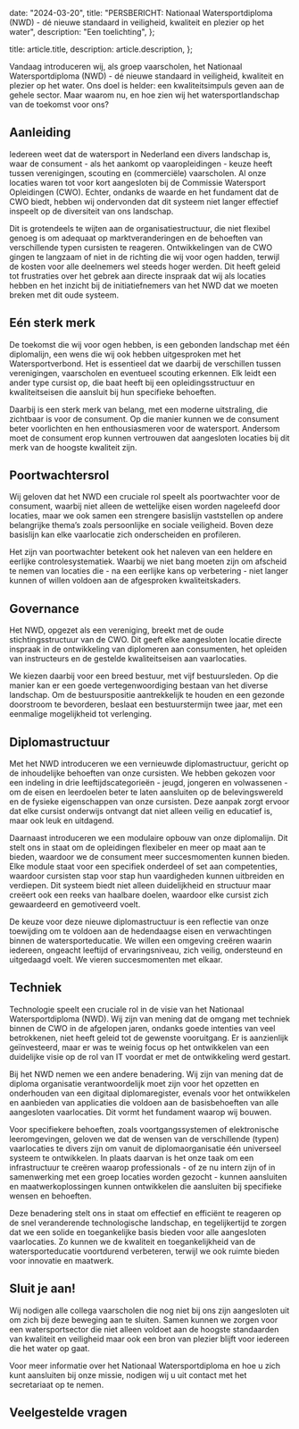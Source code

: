 
  date: "2024-03-20",
  title:
    "PERSBERICHT: Nationaal Watersportdiploma (NWD) - dé nieuwe standaard in veiligheid, kwaliteit en plezier op het water",
  description: "Een toelichting",
};

  title: article.title,
  description: article.description,
};


Vandaag introduceren wij, als groep vaarscholen, het Nationaal Watersportdiploma
(NWD) - dé nieuwe standaard in veiligheid, kwaliteit en plezier op het water.
Ons doel is helder: een kwaliteitsimpuls geven aan de gehele sector. Maar waarom
nu, en hoe zien wij het watersportlandschap van de toekomst voor ons?

## Aanleiding

Iedereen weet dat de watersport in Nederland een divers landschap is, waar de
consument - als het aankomt op vaaropleidingen - keuze heeft tussen
verenigingen, scouting en (commerciële) vaarscholen. Al onze locaties waren tot
voor kort aangesloten bij de Commissie Watersport Opleidingen (CWO). Echter,
ondanks de waarde en het fundament dat de CWO biedt, hebben wij ondervonden dat
dit systeem niet langer effectief inspeelt op de diversiteit van ons landschap.

Dit is grotendeels te wijten aan de organisatiestructuur, die niet flexibel
genoeg is om adequaat op marktveranderingen en de behoeften van verschillende
typen cursisten te reageren. Ontwikkelingen van de CWO gingen te langzaam of
niet in de richting die wij voor ogen hadden, terwijl de kosten voor alle
deelnemers wel steeds hoger werden. Dit heeft geleid tot frustraties over het
gebrek aan directe inspraak dat wij als locaties hebben en het inzicht bij de
initiatiefnemers van het NWD dat we moeten breken met dit oude systeem.

## Eén sterk merk

De toekomst die wij voor ogen hebben, is een gebonden landschap met één
diplomalijn, een wens die wij ook hebben uitgesproken met het Watersportverbond.
Het is essentieel dat we daarbij de verschillen tussen verenigingen, vaarscholen
en eventueel scouting erkennen. Elk leidt een ander type cursist op, die baat
heeft bij een opleidingsstructuur en kwaliteitseisen die aansluit bij hun
specifieke behoeften.

Daarbij is een sterk merk van belang, met een moderne uitstraling, die zichtbaar
is voor de consument. Op die manier kunnen we de consument beter voorlichten en
hen enthousiasmeren voor de watersport. Andersom moet de consument erop kunnen
vertrouwen dat aangesloten locaties bij dit merk van de hoogste kwaliteit zijn.

## Poortwachtersrol

Wij geloven dat het NWD een cruciale rol speelt als poortwachter voor de
consument, waarbij niet alleen de wettelijke eisen worden nageleefd door
locaties, maar we ook samen een strengere basislijn vaststellen op andere
belangrijke thema’s zoals persoonlijke en sociale veiligheid. Boven deze
basislijn kan elke vaarlocatie zich onderscheiden en profileren.

Het zijn van poortwachter betekent ook het naleven van een heldere en eerlijke
controlesystematiek. Waarbij we niet bang moeten zijn om afscheid te nemen van
locaties die - na een eerlijke kans op verbetering - niet langer kunnen of
willen voldoen aan de afgesproken kwaliteitskaders.

## Governance

Het NWD, opgezet als een vereniging, breekt met de oude stichtingsstructuur van
de CWO. Dit geeft elke aangesloten locatie directe inspraak in de ontwikkeling
van diplomeren aan consumenten, het opleiden van instructeurs en de gestelde
kwaliteitseisen aan vaarlocaties.

We kiezen daarbij voor een breed bestuur, met vijf bestuursleden. Op die manier
kan er een goede vertegenwoordiging bestaan van het diverse landschap. Om de
bestuurspositie aantrekkelijk te houden en een gezonde doorstroom te bevorderen,
beslaat een bestuurstermijn twee jaar, met een eenmalige mogelijkheid tot
verlenging.

## Diplomastructuur

Met het NWD introduceren we een vernieuwde diplomastructuur, gericht op de
inhoudelijke behoeften van onze cursisten. We hebben gekozen voor een indeling
in drie leeftijdscategorieën - jeugd, jongeren en volwassenen - om de eisen en
leerdoelen beter te laten aansluiten op de belevingswereld en de fysieke
eigenschappen van onze cursisten. Deze aanpak zorgt ervoor dat elke cursist
onderwijs ontvangt dat niet alleen veilig en educatief is, maar ook leuk en
uitdagend.

Daarnaast introduceren we een modulaire opbouw van onze diplomalijn. Dit stelt
ons in staat om de opleidingen flexibeler en meer op maat aan te bieden,
waardoor we de consument meer succesmomenten kunnen bieden. Elke module staat
voor een specifiek onderdeel of set aan competenties, waardoor cursisten stap
voor stap hun vaardigheden kunnen uitbreiden en verdiepen. Dit systeem biedt
niet alleen duidelijkheid en structuur maar creëert ook een reeks van haalbare
doelen, waardoor elke cursist zich gewaardeerd en gemotiveerd voelt.

De keuze voor deze nieuwe diplomastructuur is een reflectie van onze toewijding
om te voldoen aan de hedendaagse eisen en verwachtingen binnen de
watersporteducatie. We willen een omgeving creëren waarin iedereen, ongeacht
leeftijd of ervaringsniveau, zich veilig, ondersteund en uitgedaagd voelt. We
vieren succesmomenten met elkaar.

## Techniek

Technologie speelt een cruciale rol in de visie van het Nationaal
Watersportdiploma (NWD). Wij zijn van mening dat de omgang met techniek binnen
de CWO in de afgelopen jaren, ondanks goede intenties van veel betrokkenen, niet
heeft geleid tot de gewenste vooruitgang. Er is aanzienlijk geïnvesteerd, maar
er was te weinig focus op het ontwikkelen van een duidelijke visie op de rol van
IT voordat er met de ontwikkeling werd gestart.

Bij het NWD nemen we een andere benadering. Wij zijn van mening dat de diploma
organisatie verantwoordelijk moet zijn voor het opzetten en onderhouden van een
digitaal diplomaregister, evenals voor het ontwikkelen en aanbieden van
applicaties die voldoen aan de basisbehoeften van alle aangesloten vaarlocaties.
Dit vormt het fundament waarop wij bouwen.

Voor specifiekere behoeften, zoals voortgangssystemen of elektronische
leeromgevingen, geloven we dat de wensen van de verschillende (typen)
vaarlocaties te divers zijn om vanuit de diplomaorganisatie één universeel
systeem te ontwikkelen. In plaats daarvan is het onze taak om een infrastructuur
te creëren waarop professionals - of ze nu intern zijn of in samenwerking met
een groep locaties worden gezocht - kunnen aansluiten en maatwerkoplossingen
kunnen ontwikkelen die aansluiten bij specifieke wensen en behoeften.

Deze benadering stelt ons in staat om effectief en efficiënt te reageren op de
snel veranderende technologische landschap, en tegelijkertijd te zorgen dat we
een solide en toegankelijke basis bieden voor alle aangesloten vaarlocaties. Zo
kunnen we de kwaliteit en toegankelijkheid van de watersporteducatie voortdurend
verbeteren, terwijl we ook ruimte bieden voor innovatie en maatwerk.

## Sluit je aan!

Wij nodigen alle collega vaarscholen die nog niet bij ons zijn aangesloten uit
om zich bij deze beweging aan te sluiten. Samen kunnen we zorgen voor een
watersportsector die niet alleen voldoet aan de hoogste standaarden van
kwaliteit en veiligheid maar ook een bron van plezier blijft voor iedereen die
het water op gaat.

Voor meer informatie over het Nationaal Watersportdiploma en hoe u zich kunt
aansluiten bij onze missie, nodigen wij u uit contact met het secretariaat op te
nemen.

## Veelgestelde vragen

<LaunchFaq category="vaarlocatie" />

